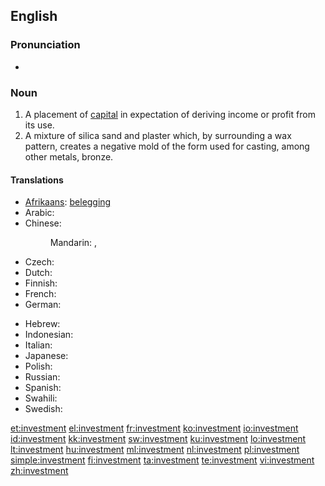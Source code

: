 ==English==
{{wikipedia}}

===Pronunciation===
* {{audio|en-us-investment.ogg|Audio (US)}}

===Noun===
{{en-noun}}

# A placement of [[capital]] in expectation of deriving income or profit from its use.
# A mixture of silica sand and plaster which, by surrounding a wax pattern, creates a negative mold of the form used for casting, among other metals, bronze.

====Translations====
{{trans-top|a placement of capital in expectation of deriving income or profit from its use}}
* [[Afrikaans]]: [[belegging]]
* Arabic: {{t|ar|استثمار|m|tr=istithmaal}}
* Chinese:
*: Mandarin: {{t-|cmn|投資|sc=Hani}}, {{t-|cmn|投资|tr=tóuzī|sc=Hani}}
* Czech: {{t-|cs|investice|f}}
* Dutch: {{t|nl|investering}}
* Finnish: {{t-|fi|sijoitus}}
* French: {{t+|fr|investissement}}
* German: {{t+|de|Investition|f}}
{{trans-mid}}
* Hebrew: {{t+|he|השקעה|f|tr=hashkaa}}
* Indonesian: {{t|id|investasi|xs=Indonesian}}
* Italian: {{t+|it|investimento|m}}
* Japanese: {{t-|ja|投資|tr=とうし, tōshi}}
* Polish: {{t+|pl|inwestycja|f}}
* Russian: {{t|ru|инвестиция|f|tr=investícija}}
* Spanish: {{t-|es|inversión|f}}
* Swahili: {{t+|sw|uwekezaji|xs=Swahili}}
* Swedish: {{t|sv|investering}}
{{trans-bottom}}

[[et:investment]]
[[el:investment]]
[[fr:investment]]
[[ko:investment]]
[[io:investment]]
[[id:investment]]
[[kk:investment]]
[[sw:investment]]
[[ku:investment]]
[[lo:investment]]
[[lt:investment]]
[[hu:investment]]
[[ml:investment]]
[[nl:investment]]
[[pl:investment]]
[[simple:investment]]
[[fi:investment]]
[[ta:investment]]
[[te:investment]]
[[vi:investment]]
[[zh:investment]]